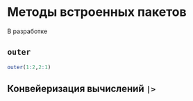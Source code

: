 # Методы встроенных пакетов

::: {.callout-important title="Состояние разработки"}
В разработке
:::

## `outer`

```r
outer(1:2,2:1)
```

## Конвейеризация вычислений `|>`
